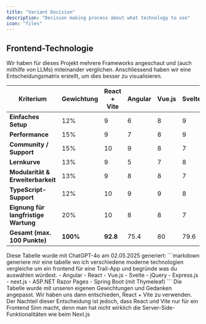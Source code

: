 ```yaml
---
title: "Variant Decision"
description: "Decision making process about what technology to use"
icon: "files"
---
```


## Frontend-Technologie

Wir haben für dieses Projekt mehrere Frameworks angeschaut und (auch mithilfe von LLMs) miteinander verglichen. Anschliessend haben wir eine Entscheidungsmatrix erstellt, um dies besser zu visualisieren.

| Kriterium                            | Gewichtung | React + Vite | Angular | Vue.js | Svelte | jQuery | Next.js | Express + Handlebars | ASP.NET Razor | Spring Boot + Thymeleaf |
| ------------------------------------ | ---------- | ------------ | ------- | ------ | ------ | ------ | ------- | -------------------- | ------------- | ----------------------- |
| **Einfaches Setup**                  | 12%        | 9            | 6       | 8      | 9      | 7      | 8       | 7                    | 5             | 4                       |
| **Performance**                      | 15%        | 9            | 7       | 8      | 9      | 4      | 8       | 7                    | 6             | 7                       |
| **Community / Support**              | 15%        | 10           | 9       | 8      | 7      | 6      | 9       | 8                    | 7             | 8                       |
| **Lernkurve**                        | 13%        | 9            | 5       | 7      | 8      | 9      | 7       | 7                    | 6             | 5                       |
| **Modularität & Erweiterbarkeit**    | 13%        | 9            | 8       | 8      | 7      | 5      | 9       | 8                    | 6             | 7                       |
| **TypeScript-Support**               | 12%        | 10           | 9       | 9      | 8      | 3      | 10      | 7                    | 8             | 6                       |
| **Eignung für langfristige Wartung** | 20%        | 10           | 8       | 8      | 7      | 4      | 10      | 8                    | 9             | 9                       |
| **Gesamt (max. 100 Punkte)**         | **100%**   | **92.8**     | 75.4    | 80     | 79.6   | 54.2   | 87.2    | 76.6                 | 70.6          | 72.6                    |

<Note>  
Diese Tabelle wurde mit ChatGPT-4o am 02.05.2025 generiert:

<Expandable title="Prompt">
```markdown
generiere mir eine tabelle wo ich verschiedene moderne technologien vergleiche um ein frontend für eine Trail-App und begründe was du auswählen würdest.
- Angular
- React
- Vue.js
- Svelte
- jQuery
- Express.js
- next.js
- ASP.NET Razor Pages
- Spring Boot (mit Thymeleaf)
```
</Expandable>  
Die Tabelle wurde mit unseren eigenen Gewichtungen und Gedanken angepasst.  
</Note>

<Check>
Wir haben uns dann entschieden, React + Vite zu verwenden. Der Nachteil dieser Entscheidung ist jedoch, dass React und Vite nur für ein Frontend Sinn macht, denn man hat nicht wirklich die Server-Side-Funktionalitäten wie beim Next.js
</Check>
